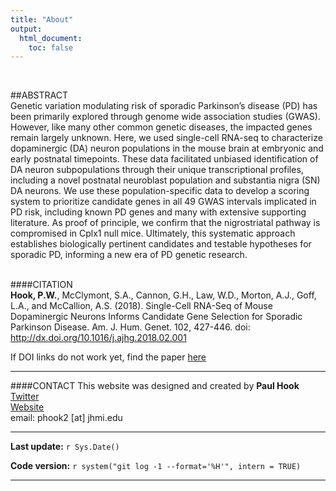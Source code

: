 ```yaml
---
title: "About"
output:
  html_document:
    toc: false
---
```

<br>

##ABSTRACT  
Genetic variation modulating risk of sporadic Parkinson’s disease (PD) has been primarily explored through genome wide association studies (GWAS). However, like many other common genetic diseases, the impacted genes remain largely unknown. Here, we used single-cell RNA-seq to characterize dopaminergic (DA) neuron populations in the mouse brain at embryonic and early postnatal timepoints. These data facilitated unbiased identification of DA neuron subpopulations through their unique transcriptional profiles, including a novel postnatal neuroblast population and substantia nigra (SN) DA neurons. We use these population-specific data to develop a scoring system to prioritize candidate genes in all 49 GWAS intervals implicated in PD risk, including known PD genes and many with extensive supporting literature. As proof of principle, we confirm that the nigrostriatal pathway is compromised in Cplx1 null mice. Ultimately, this systematic approach establishes biologically pertinent candidates and testable hypotheses for sporadic PD, informing a new era of PD genetic research.  
<br>

####CITATION  
**Hook, P.W.**, McClymont, S.A., Cannon, G.H., Law, W.D., Morton, A.J., Goff, L.A., and McCallion, A.S. (2018). Single-Cell RNA-Seq of Mouse Dopaminergic Neurons Informs Candidate Gene Selection for Sporadic Parkinson Disease. Am. J. Hum. Genet. 102, 427-446. doi: <a href="http://dx.doi.org/10.1016/j.ajhg.2018.02.001" target="_blank">http://dx.doi.org/10.1016/j.ajhg.2018.02.001</a>

If DOI links do not work yet, find the paper <a href="http://www.cell.com/ajhg/fulltext/S0002-9297(18)30046-6" target="_blank">here</a>  

***

####CONTACT
This website was designed and created by **Paul Hook**  
[Twitter](https://twitter.com/paul_hook_hugen)    
[Website](https://pwh124.github.io/)       
email: phook2 [at] jhmi.edu    

***

**Last update:** `r Sys.Date()`

**Code version:** `r system("git log -1 --format='%H'", intern = TRUE)`

***

